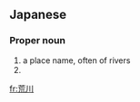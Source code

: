==Japanese==
{{wikipedia|lang=ja}}
{{ja-kanjitab|あら|かわ|yomi=k}}

===Proper noun===
{{ja-pos|あらかわ|proper}}

# a place name, often of rivers
# {{surname|lang=ja|sort=あらかわ}}

[[fr:荒川]]